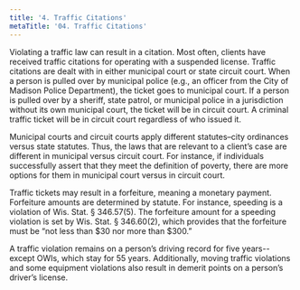 ```yaml
---
title: '4. Traffic Citations'
metaTitle: '04. Traffic Citations'
---
```



Violating a traffic law can result in a citation. Most often, clients have received traffic citations for operating with a suspended license.
Traffic citations are dealt with in either municipal court or state circuit court. When a person is pulled over by municipal police (e.g., an officer from the City of Madison Police Department), the ticket goes to municipal court. If a person is pulled over by a sheriff, state patrol, or municipal police in a jurisdiction without its own municipal court, the ticket will be in circuit court. A criminal traffic ticket will be in circuit court regardless of who issued it.

Municipal courts and circuit courts apply different statutes–city ordinances versus state statutes. Thus, the laws that are relevant to a client’s case are different in municipal versus circuit court. For instance, if individuals successfully assert that they meet the definition of poverty, there are more options for them in municipal court versus in circuit court.

Traffic tickets may result in a forfeiture, meaning a monetary payment. Forfeiture amounts are determined by statute. For instance, speeding is a violation of Wis. Stat. § 346.57(5). The forfeiture amount for a speeding violation is set by Wis. Stat. § 346.60(2), which provides that the forfeiture must be “not less than $30 nor more than $300.” 

A traffic violation remains on a person’s driving record for five years-- except OWIs, which stay for 55 years. Additionally, moving traffic violations and some equipment violations also result in demerit points on a person’s driver’s license.

